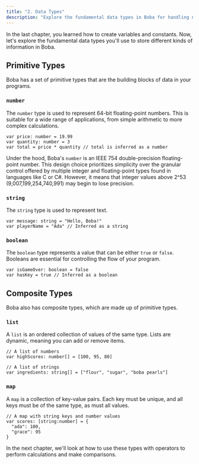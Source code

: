 ```yaml
---
title: "2. Data Types"
description: "Explore the fundamental data types in Boba for handling numbers, text, and true/false values."
---
```


In the last chapter, you learned how to create variables and constants. Now, let's explore the fundamental data types you'll use to store different kinds of information in Boba.

## Primitive Types

Boba has a set of primitive types that are the building blocks of data in your programs.

### `number`

The `number` type is used to represent 64-bit floating-point numbers. This is suitable for a wide range of applications, from simple arithmetic to more complex calculations.

```boba
var price: number = 19.99
var quantity: number = 3
var total = price * quantity // total is inferred as a number
```

Under the hood, Boba's `number` is an IEEE 754 double-precision floating-point number. This design choice prioritizes simplicity over the granular control offered by multiple integer and floating-point types found in languages like C or C#. However, it means that integer values above 2^53 (9,007,199,254,740,991) may begin to lose precision.

### `string`

The `string` type is used to represent text.

```boba
var message: string = "Hello, Boba!"
var playerName = "Ada" // Inferred as a string
```

### `boolean`

The `boolean` type represents a value that can be either `true` or `false`. Booleans are essential for controlling the flow of your program.

```boba
var isGameOver: boolean = false
var hasKey = true // Inferred as a boolean
```

## Composite Types

Boba also has composite types, which are made up of primitive types.

### `list`

A `list` is an ordered collection of values of the same type. Lists are dynamic, meaning you can add or remove items.

```boba
// A list of numbers
var highScores: number[] = [100, 95, 80]

// A list of strings
var ingredients: string[] = ["flour", "sugar", "boba pearls"]
```

### `map`

A `map` is a collection of key-value pairs. Each key must be unique, and all keys must be of the same type, as must all values.

```boba
// A map with string keys and number values
var scores: [string:number] = {
  "ada": 100,
  "grace": 95
}
```

In the next chapter, we'll look at how to use these types with operators to perform calculations and make comparisons.
